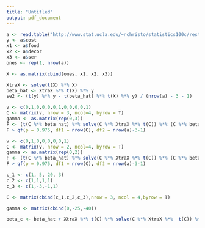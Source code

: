 ```yaml
---
title: "Untitled"
output: pdf_document
---
```


```r
a <- read.table("http://www.stat.ucla.edu/~nchristo/statistics100c/restaurant.txt",header = T)
y <- a$cost
x1 <- a$food
x2 <- a$decor
x3 <- a$ser
ones <- rep(1, nrow(a))

X <- as.matrix(cbind(ones, x1, x2, x3))

XtraX <- solve(t(X) %*% X)
beta_hat <- XtraX %*% t(X) %*% y
se2 <- (t(y) %*% y - t(beta_hat) %*% t(X) %*% y) / (nrow(a) - 3 - 1)
```


```r
v <- c(0,1,0,0,0,0,1,0,0,0,0,1)
C <- matrix(v, nrow = 3, ncol=4, byrow = T)
gamma <- as.matrix(rep(0,3))
F <- (t(C %*% beta_hat) %*% solve(C %*% XtraX %*% t(C)) %*% (C %*% beta_hat)) / (3*se2)
F > qf(p = 0.975, df1 = nrow(C), df2 = nrow(a)-3-1)
```

```r
v <- c(0,1,0,0,0,0,0,1)
C <- matrix(v, nrow = 2, ncol=4, byrow = T)
gamma <- as.matrix(rep(0,2))
F <- (t(C %*% beta_hat) %*% solve(C %*% XtraX %*% t(C)) %*% (C %*% beta_hat)) / (nrow(C)*se2)
F > qf(p = 0.975, df1 = nrow(C), df2 = nrow(a)-3-1)
```

```r
c_1 <- c(1, 5, 20, 3)
c_2 <- c(1,1,1,1)
c_3 <- c(1,-3,-1,1)

C <- matrix(cbind(c_1,c_2,c_3),nrow = 3, ncol = 4,byrow = T)

gamma <- matrix(cbind(0,-25,-40))

beta_c <- beta_hat + XtraX %*% t(C) %*% solve(C %*% XtraX %*%  t(C)) %*% (gamma-C %*% beta_hat)  
```

